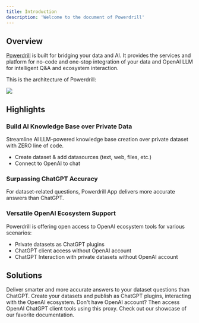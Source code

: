 ```yaml
---
title: Introduction
description: 'Welcome to the document of Powerdrill'
---
```


## Overview

[Powerdrill](https://powerdrill.ai/) is built for bridging your data and AI. It provides the services and platform for no-code and one-stop integration of your data and OpenAI LLM for intelligent Q&A and ecosystem interaction.

This is the architecture of Powerdrill:

<Frame>
  <img src="/images/archi.png" style={{ borderRadius: '0.5rem' }} />
</Frame>

## Highlights

### Build AI Knowledge Base over Private Data

Streamline AI LLM-powered knowledge base creation over private dataset with ZERO line of code.
- Create dataset & add datasources (text, web, files, etc.)
- Connect to OpenAI to chat

### Surpassing ChatGPT Accuracy

For dataset-related questions, Powerdrill App delivers more accurate answers than ChatGPT.

### Versatile OpenAI Ecosystem Support

Powerdrill is offering open access to OpenAI ecosystem tools for various scenarios:
- Private datasets as ChatGPT plugins
- ChatGPT client access without OpenAI account
- ChatGPT Interaction with private datasets without OpenAI account

## Solutions

<CardGroup cols={2}>
  <Card
    title="Chat App over Dataset"
    icon="stars"
    href="/solutions/chat-app"
  >
    Deliver smarter and more accurate answers to your dataset questions than ChatGPT.
  </Card>
  <Card
    title="Dataset as ChatGPT Plugin"
    icon="code"
    href="/solutions/dataset-chatgpt-plugin"
  >
    Create your datasets and publish as ChatGPT plugins, interacting with the OpenAI ecosystem.
  </Card>
  <Card
    title="OpenAI LLM Chat Proxy"
    icon="screwdriver-wrench"
    href="/solutions/proxy"
  >
    Don't have OpenAI account? Then access OpenAI ChatGPT client tools using this proxy.
  </Card>
  <Card
    title="OpenAI LLM Chat Proxy with Dataset"
    icon="stars"
    href="/solutions/dataset-proxy"
  >
    Check out our showcase of our favorite documentation.
  </Card>
</CardGroup>
